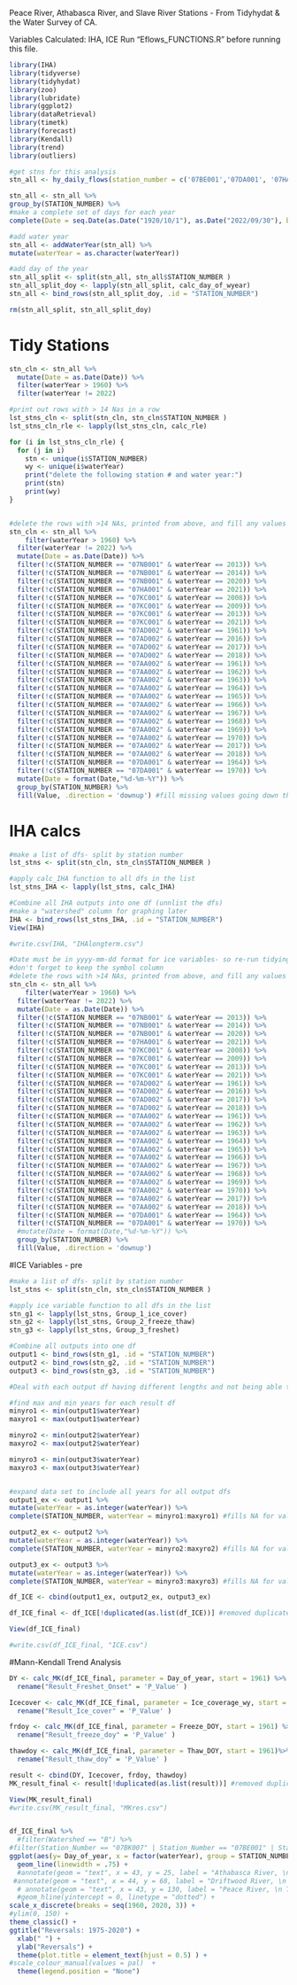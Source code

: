Peace River, Athabasca River, and Slave River Stations - From Tidyhydat & the Water Survey of CA.

Variables Calculated: IHA, ICE
Run "Eflows_FUNCTIONS.R" before running this file.


```r

library(IHA)
library(tidyverse)
library(tidyhydat)
library(zoo)
library(lubridate)
library(ggplot2)
library(dataRetrieval)
library(timetk)
library(forecast)
library(Kendall)
library(trend)
library(outliers)


```


```r
#get stns for this analysis
stn_all <- hy_daily_flows(station_number = c('07BE001','07DA001', '07HA001','07NB001', '07KC001', '07AD002','07DA001', '07AA002')) 

stn_all <- stn_all %>%
group_by(STATION_NUMBER) %>%
#make a complete set of days for each year 
complete(Date = seq.Date(as.Date("1920/10/1"), as.Date("2022/09/30"), by="day"))

#add water year
stn_all <- addWaterYear(stn_all) %>%
mutate(waterYear = as.character(waterYear))

#add day of the year
stn_all_split <- split(stn_all, stn_all$STATION_NUMBER )
stn_all_split_doy <- lapply(stn_all_split, calc_day_of_wyear)
stn_all <- bind_rows(stn_all_split_doy, .id = "STATION_NUMBER")

rm(stn_all_split, stn_all_split_doy)

```

# Tidy Stations
```r

stn_cln <- stn_all %>%
  mutate(Date = as.Date(Date)) %>%
  filter(waterYear > 1960) %>%
  filter(waterYear != 2022)

#print out rows with > 14 Nas in a row
lst_stns_cln <- split(stn_cln, stn_cln$STATION_NUMBER )
lst_stns_cln_rle <- lapply(lst_stns_cln, calc_rle)

for (i in lst_stns_cln_rle) {
  for (j in i)
    stn <- unique(i$STATION_NUMBER)
    wy <- unique(i$waterYear)
    print("delete the following station # and water year:")
    print(stn)
    print(wy)
}


#delete the rows with >14 NAs, printed from above, and fill any values that are missing with preceding values 
stn_cln <- stn_all %>%
    filter(waterYear > 1960) %>%
  filter(waterYear != 2022) %>%
  mutate(Date = as.Date(Date)) %>%
  filter(!c(STATION_NUMBER == "07NB001" & waterYear == 2013)) %>%
  filter(!c(STATION_NUMBER == "07NB001" & waterYear == 2014)) %>%
  filter(!c(STATION_NUMBER == "07NB001" & waterYear == 2020)) %>%
  filter(!c(STATION_NUMBER == "07HA001" & waterYear == 2021)) %>%
  filter(!c(STATION_NUMBER == "07KC001" & waterYear == 2008)) %>%
  filter(!c(STATION_NUMBER == "07KC001" & waterYear == 2009)) %>%
  filter(!c(STATION_NUMBER == "07KC001" & waterYear == 2013)) %>%
  filter(!c(STATION_NUMBER == "07KC001" & waterYear == 2021)) %>%
  filter(!c(STATION_NUMBER == "07AD002" & waterYear == 1961)) %>%
  filter(!c(STATION_NUMBER == "07AD002" & waterYear == 2016)) %>%
  filter(!c(STATION_NUMBER == "07AD002" & waterYear == 2017)) %>%
  filter(!c(STATION_NUMBER == "07AD002" & waterYear == 2018)) %>%
  filter(!c(STATION_NUMBER == "07AA002" & waterYear == 1961)) %>%
  filter(!c(STATION_NUMBER == "07AA002" & waterYear == 1962)) %>%
  filter(!c(STATION_NUMBER == "07AA002" & waterYear == 1963)) %>%
  filter(!c(STATION_NUMBER == "07AA002" & waterYear == 1964)) %>%
  filter(!c(STATION_NUMBER == "07AA002" & waterYear == 1965)) %>%
  filter(!c(STATION_NUMBER == "07AA002" & waterYear == 1966)) %>%
  filter(!c(STATION_NUMBER == "07AA002" & waterYear == 1967)) %>%
  filter(!c(STATION_NUMBER == "07AA002" & waterYear == 1968)) %>%  
  filter(!c(STATION_NUMBER == "07AA002" & waterYear == 1969)) %>%
  filter(!c(STATION_NUMBER == "07AA002" & waterYear == 1970)) %>%
  filter(!c(STATION_NUMBER == "07AA002" & waterYear == 2017)) %>%
  filter(!c(STATION_NUMBER == "07AA002" & waterYear == 2018)) %>%
  filter(!c(STATION_NUMBER == "07DA001" & waterYear == 1964)) %>%
  filter(!c(STATION_NUMBER == "07DA001" & waterYear == 1970)) %>%
  mutate(Date = format(Date,"%d-%m-%Y")) %>%
  group_by(STATION_NUMBER) %>%
  fill(Value, .direction = 'downup') #fill missing values going down then up (ie at start of df)

```

# IHA calcs
```r

#make a list of dfs- split by station number
lst_stns <- split(stn_cln, stn_cln$STATION_NUMBER )

#apply calc_IHA function to all dfs in the list
lst_stns_IHA <- lapply(lst_stns, calc_IHA)

#Combine all IHA outputs into one df (unnlist the dfs)
#make a "watershed" column for graphing later
IHA <- bind_rows(lst_stns_IHA, .id = "STATION_NUMBER")
View(IHA)

#write.csv(IHA, "IHAlongterm.csv")
```


```r

#Date must be in yyyy-mm-dd format for ice variables- so re-run tidying code for pre and post dfs without the line that mutates to dd-mm-yyyy format. 
#don't forget to keep the symbol column
#delete the rows with >14 NAs, printed from above, and fill any values that are missing with preceding values 
stn_cln <- stn_all %>%
    filter(waterYear > 1960) %>%
  filter(waterYear != 2022) %>%
  mutate(Date = as.Date(Date)) %>%
  filter(!c(STATION_NUMBER == "07NB001" & waterYear == 2013)) %>%
  filter(!c(STATION_NUMBER == "07NB001" & waterYear == 2014)) %>%
  filter(!c(STATION_NUMBER == "07NB001" & waterYear == 2020)) %>%
  filter(!c(STATION_NUMBER == "07HA001" & waterYear == 2021)) %>%
  filter(!c(STATION_NUMBER == "07KC001" & waterYear == 2008)) %>%
  filter(!c(STATION_NUMBER == "07KC001" & waterYear == 2009)) %>%
  filter(!c(STATION_NUMBER == "07KC001" & waterYear == 2013)) %>%
  filter(!c(STATION_NUMBER == "07KC001" & waterYear == 2021)) %>%
  filter(!c(STATION_NUMBER == "07AD002" & waterYear == 1961)) %>%
  filter(!c(STATION_NUMBER == "07AD002" & waterYear == 2016)) %>%
  filter(!c(STATION_NUMBER == "07AD002" & waterYear == 2017)) %>%
  filter(!c(STATION_NUMBER == "07AD002" & waterYear == 2018)) %>%
  filter(!c(STATION_NUMBER == "07AA002" & waterYear == 1961)) %>%
  filter(!c(STATION_NUMBER == "07AA002" & waterYear == 1962)) %>%
  filter(!c(STATION_NUMBER == "07AA002" & waterYear == 1963)) %>%
  filter(!c(STATION_NUMBER == "07AA002" & waterYear == 1964)) %>%
  filter(!c(STATION_NUMBER == "07AA002" & waterYear == 1965)) %>%
  filter(!c(STATION_NUMBER == "07AA002" & waterYear == 1966)) %>%
  filter(!c(STATION_NUMBER == "07AA002" & waterYear == 1967)) %>%
  filter(!c(STATION_NUMBER == "07AA002" & waterYear == 1968)) %>%  
  filter(!c(STATION_NUMBER == "07AA002" & waterYear == 1969)) %>%
  filter(!c(STATION_NUMBER == "07AA002" & waterYear == 1970)) %>%
  filter(!c(STATION_NUMBER == "07AA002" & waterYear == 2017)) %>%
  filter(!c(STATION_NUMBER == "07AA002" & waterYear == 2018)) %>%
  filter(!c(STATION_NUMBER == "07DA001" & waterYear == 1964)) %>%
  filter(!c(STATION_NUMBER == "07DA001" & waterYear == 1970)) %>%
  #mutate(Date = format(Date,"%d-%m-%Y")) %>%
  group_by(STATION_NUMBER) %>%
  fill(Value, .direction = 'downup') 

```

#ICE Variables - pre
```r
#make a list of dfs- split by station number
lst_stns <- split(stn_cln, stn_cln$STATION_NUMBER )

#apply ice variable function to all dfs in the list
stn_g1 <- lapply(lst_stns, Group_1_ice_cover)
stn_g2 <- lapply(lst_stns, Group_2_freeze_thaw)
stn_g3 <- lapply(lst_stns, Group_3_freshet)

#Combine all outputs into one df
output1 <- bind_rows(stn_g1, .id = "STATION_NUMBER") 
output2 <- bind_rows(stn_g2, .id = "STATION_NUMBER")
output3 <- bind_rows(stn_g3, .id = "STATION_NUMBER")

```


```r

#Deal with each output df having different lengths and not being able to combine them

#find max and min years for each result df
minyro1 <- min(output1$waterYear)
maxyro1 <- max(output1$waterYear)

minyro2 <- min(output2$waterYear)
maxyro2 <- max(output2$waterYear)

minyro3 <- min(output3$waterYear)
maxyro3 <- max(output3$waterYear)


#expand data set to include all years for all output dfs
output1_ex <- output1 %>%
mutate(waterYear = as.integer(waterYear)) %>%
complete(STATION_NUMBER, waterYear = minyro1:maxyro1) #fills NA for values for missing years 

output2_ex <- output2 %>%
mutate(waterYear = as.integer(waterYear)) %>%
complete(STATION_NUMBER, waterYear = minyro2:maxyro2) #fills NA for values for missing years 

output3_ex <- output3 %>%
mutate(waterYear = as.integer(waterYear)) %>%
complete(STATION_NUMBER, waterYear = minyro3:maxyro3) #fills NA for values for missing years 

df_ICE <- cbind(output1_ex, output2_ex, output3_ex)

df_ICE_final <- df_ICE[!duplicated(as.list(df_ICE))] #removed duplicated columns

View(df_ICE_final)

#write.csv(df_ICE_final, "ICE.csv")

```

#Mann-Kendall Trend Analysis 

```r


DY <- calc_MK(df_ICE_final, parameter = Day_of_year, start = 1961) %>%
  rename("Result_Freshet_Onset" = 'P_Value' )

Icecover <- calc_MK(df_ICE_final, parameter = Ice_coverage_wy, start = 1961)%>%
  rename("Result_Ice_cover" = 'P_Value' )

frdoy <- calc_MK(df_ICE_final, parameter = Freeze_DOY, start = 1961) %>%
  rename("Result_freeze_doy" = 'P_Value' )

thawdoy <- calc_MK(df_ICE_final, parameter = Thaw_DOY, start = 1961)%>%
  rename("Result_thaw_doy" = 'P_Value' )

result <- cbind(DY, Icecover, frdoy, thawdoy)
MK_result_final <- result[!duplicated(as.list(result))] #removed duplicated columns

View(MK_result_final)
#write.csv(MK_result_final, "MKres.csv")
```


```r


```


```r

df_ICE_final %>%
  #filter(Watershed == "B") %>%
#filter(Station_Number == "07BK007" | Station_Number == "07BE001" | Station_Number == "07FD002") %>%
ggplot(aes(y= Day_of_year, x = factor(waterYear), group = STATION_NUMBER, colour = STATION_NUMBER)) +
  geom_line(linewidth = .75) +
  #annotate(geom = "text", x = 43, y = 25, label = "Athabasca River, \n Athabasca", colour = "#E69F00") + #07BE001
 #annotate(geom = "text", x = 44, y = 68, label = "Driftwood River, \n AB", colour = "#56B4E9") +    #07BK007
  # annotate(geom = "text", x = 43, y = 130, label = "Peace River, \n Taylor", colour = "#999999") + #07FD002
  #geom_hline(yintercept = 0, linetype = "dotted") +
scale_x_discrete(breaks = seq(1960, 2020, 3)) +
#ylim(0, 150) +
theme_classic() +
ggtitle("Reversals: 1975-2020") +
  xlab(" ") +
  ylab("Reversals") +
  theme(plot.title = element_text(hjust = 0.5) ) +
#scale_colour_manual(values = pal)  +
  theme(legend.position = "None")

```


```r


```

```r


```





```r


```